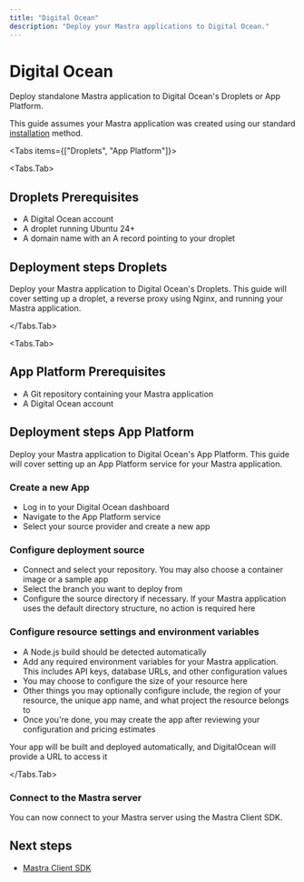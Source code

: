 ```yaml
---
title: "Digital Ocean"
description: "Deploy your Mastra applications to Digital Ocean."
---
```



# Digital Ocean

Deploy standalone Mastra application to Digital Ocean's Droplets or App Platform.

This guide assumes your Mastra application was created using our standard [installation](/docs/getting-started/installation) method.

<Tabs items={["Droplets", "App Platform"]}>

<Tabs.Tab>

## Droplets Prerequisites

- A Digital Ocean account
- A droplet running Ubuntu 24+
- A domain name with an A record pointing to your droplet

##  Deployment steps Droplets

Deploy your Mastra application to Digital Ocean's Droplets.
This guide will cover setting up a droplet, a reverse proxy using Nginx, and running your Mastra application.

<ServerConfig />

</Tabs.Tab>

<Tabs.Tab>

## App Platform Prerequisites

- A Git repository containing your Mastra application
- A Digital Ocean account

## Deployment steps App Platform

Deploy your Mastra application to Digital Ocean's App Platform.
This guide will cover setting up an App Platform service for your Mastra application.

<Steps>

### Create a new App

- Log in to your Digital Ocean dashboard
- Navigate to the App Platform service
- Select your source provider and create a new app

### Configure deployment source

- Connect and select your repository. You may also choose a container image or a sample app
- Select the branch you want to deploy from
- Configure the source directory if necessary. If your Mastra application uses the default directory structure, no action is required here

### Configure resource settings and environment variables

- A Node.js build should be detected automatically
- Add any required environment variables for your Mastra application. This includes API keys, database URLs, and other configuration values
- You may choose to configure the size of your resource here
- Other things you may optionally configure include, the region of your resource, the unique app name, and what project the resource belongs to
- Once you're done, you may create the app after reviewing your configuration and pricing estimates

</Steps>

Your app will be built and deployed automatically, and DigitalOcean will provide a URL to access it

</Tabs.Tab>

</Tabs>

### Connect to the Mastra server

You can now connect to your Mastra server using the Mastra Client SDK.

## Next steps

- [Mastra Client SDK](/docs/client-js/overview)
